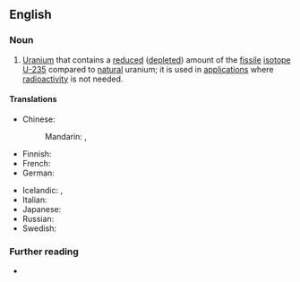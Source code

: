 {{also|depleted-uranium}}
==English==

===Noun===
{{en-noun|-}}

# [[uranium|Uranium]] that contains a [[reduced]] ([[depleted]]) amount of the [[fissile]] [[isotope]] [[U-235]] compared to [[natural]] uranium; it is used in [[application]]s where [[radioactivity]] is not needed.
#: {{syn|en|DU}}
#: {{ant|en|enriched uranium}}

====Translations====
{{trans-top|uranium that contains reduced U-235}}
* Chinese:
*: Mandarin: {{t+|cmn|貧鈾|sc=Hani}}, {{t+|cmn|贫铀|tr=pínyóu|sc=Hani}}
* Finnish: {{t|fi|köyhdytetty uraani}}
* French: {{t+|fr|uranium appauvri|m}}
* German: {{t|de|abgereichertes Uran|n}}
{{trans-mid}}
* Icelandic: {{t|is|sneytt úran|n}}, {{t|is|rýrt úran|n}}
* Italian: {{t|it|uranio impoverito|m}}
* Japanese: {{t|ja|劣化ウラン|tr=rekka uran}}
* Russian: {{t|ru|обеднённый ура́н|m}}
* Swedish: {{t|sv|utarmat uran|n}}
{{trans-bottom}}

===Further reading===
* {{pedia}}